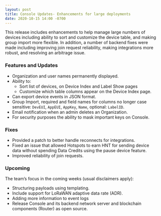 ```yaml
---
layout: post
title: Console Updates- Enhancements for large deployments
date: 2020-10-15 14:00 -0700
---
```


This release includes enhancements to help manage large numbers of devices including ability to sort
and customize the device table, and making group import more flexible. In addition, a number of
backend fixes were made including improving join request reliability, making integrations more
robust, and resolving an arbitrage issue.

### Features and Updates

- Organization and user names permanently displayed.
- Ability to:
  - Sort list of devices, on Device Index and Label Show pages
  - Customize which table columns appear on the Device Index page.
- Can export device events in JSON format.
- Group Import, required and field names for columns no longer case sensitive: `DevEUI`, `AppEUI`,
  `AppKey`, `Name`, optional: `LabelID`.
- Email notification when an admin deletes an Organization.
- For security purposes the ability to mask important keys on Console.

### Fixes

- Provided a patch to better handle reconnects for integrations.
- Fixed an issue that allowed Hotspots to earn HNT for sending device data without spending Data
  Credits using the pause device feature.
- Improved reliability of join requests.

### Upcoming

The team’s focus in the coming weeks (usual disclaimers apply):

- Structuring payloads using templating.
- Include support for LoRaWAN adaptive data rate (ADR).
- Adding more information to event logs
- Release Console and its backend network server and blockchain components (Router) as open source.
